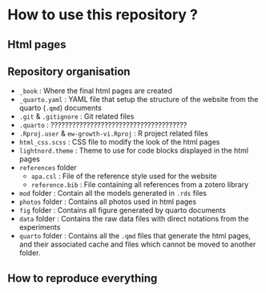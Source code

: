 # How to use this repository ?

## Html pages

## Repository organisation

-   `_book` : Where the final html pages are created
-   `_quarto.yaml` : YAML file that setup the structure of the website from the quarto (`.qmd`) documents
-   `.git` & `.gitignore` : Git related files
-   `.quarto` : ??????????????????????????????????????
-   `.Rproj.user` & `ew-growth-vi.Rproj` : R project related files
-   `html_css.scss` : CSS file to modify the look of the html pages
-   `lightnord.theme` : Theme to use for code blocks displayed in the html pages
-   `references` folder
    -   `apa.csl` : File of the reference style used for the website
    -   `reference.bib` : File containing all references from a zotero library
-   `mod` folder : Contain all the models generated in `.rds` files
-   `photos` folder : Contains all photos used in html pages
-   `fig` folder : Contains all figure generated by quarto documents
-   `data` folder : Contains the raw data files with direct notations from the experiments
-   `quarto` folder : Contains all the `.qmd` files that generate the html pages, and their associated cache and files which cannot be moved to another folder.

## How to reproduce everything
